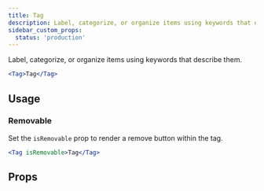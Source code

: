 ```yaml
---
title: Tag
description: Label, categorize, or organize items using keywords that describe them.
sidebar_custom_props:
  status: 'production'
---
```


Label, categorize, or organize items using keywords that describe them.

```jsx live
<Tag>Tag</Tag>
```

## Usage

### Removable

Set the `isRemovable` prop to render a remove button within the tag.

```jsx live
<Tag isRemovable>Tag</Tag>
```

## Props

<PropsTable component="Tag" />
